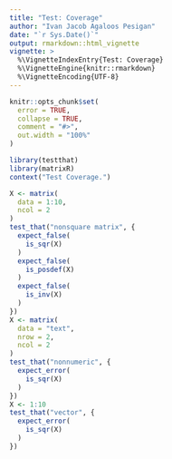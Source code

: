 ```yaml
---
title: "Test: Coverage"
author: "Ivan Jacob Agaloos Pesigan"
date: "`r Sys.Date()`"
output: rmarkdown::html_vignette
vignette: >
  %\VignetteIndexEntry{Test: Coverage}
  %\VignetteEngine{knitr::rmarkdown}
  %\VignetteEncoding{UTF-8}
---
```



```r
knitr::opts_chunk$set(
  error = TRUE,
  collapse = TRUE,
  comment = "#>",
  out.width = "100%"
)
```



```r
library(testthat)
library(matrixR)
context("Test Coverage.")
```



```r
X <- matrix(
  data = 1:10,
  ncol = 2
)
test_that("nonsquare matrix", {
  expect_false(
    is_sqr(X)
  )
  expect_false(
    is_posdef(X)
  )
  expect_false(
    is_inv(X)
  )
})
X <- matrix(
  data = "text",
  nrow = 2,
  ncol = 2
)
test_that("nonnumeric", {
  expect_error(
    is_sqr(X)
  )
})
X <- 1:10
test_that("vector", {
  expect_error(
    is_sqr(X)
  )
})
```

